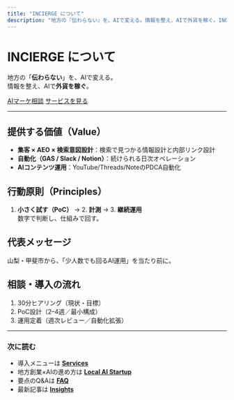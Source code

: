 ```yaml
---
title: "INCIERGE について"
description: "地方の『伝わらない』を、AIで変える。情報を整え、AIで外貨を稼ぐ。INCIERGE の理念・提供価値・支援内容。"
---
```


# INCIERGE について

地方の「**伝わらない**」を、AIで変える。  
情報を整え、AIで**外貨を稼ぐ**。

<div class="mt-6 flex gap-4">
  <a href="/contact/" class="btn-primary">AIマーケ相談</a>
  <a href="/services/" class="underline">サービスを見る</a>
</div>

---

## 提供する価値（Value）
- **集客 × AEO × 検索意図設計**：検索で見つかる情報設計と内部リンク設計  
- **自動化（GAS / Slack / Notion）**：続けられる日次オペレーション  
- **AIコンテンツ運用**：YouTube/Threads/NoteのPDCA自動化

## 行動原則（Principles）
1. **小さく試す（PoC）** → 2. **計測** → 3. **継続運用**  
数字で判断し、仕組みで回す。

## 代表メッセージ
山梨・甲斐市から、「少人数でも回るAI運用」を当たり前に。

## 相談・導入の流れ
1. 30分ヒアリング（現状・目標）  
2. PoC設計（2–4週／最小構成）  
3. 運用定着（週次レビュー／自動化拡張）

---

### 次に読む
- 導入メニューは **[Services](/services/)**  
- 地方創業×AIの進め方は **[Local AI Startup](/local-ai-startup/)**  
- 要点のQ&Aは **[FAQ](/faq/)**  
- 最新記事は **[Insights](/insights/)**

<!-- WebPage + BreadcrumbList（構造化データ） -->
<script type="application/ld+json">
{
  "@context": "https://schema.org",
  "@type": "WebPage",
  "name": "INCIERGE について",
  "url": "https://incierge.jp/about/",
  "breadcrumb": {
    "@type": "BreadcrumbList",
    "itemListElement": [
      { "@type": "ListItem", "position": 1, "name": "Home", "item": "https://incierge.jp/" },
      { "@type": "ListItem", "position": 2, "name": "About", "item": "https://incierge.jp/about/" }
    ]
  }
}
</script>
